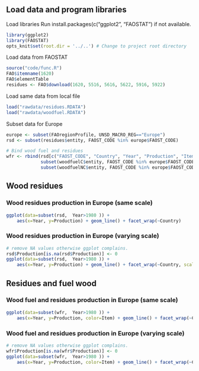 
Load data and program libraries
-------------------------------
Load libraries Run install.packages(c("ggplot2", "FAOSTAT") if not available.
```r
library(ggplot2)
library(FAOSTAT)
opts_knit$set(root.dir = '../..') # Change to project root directory
```

Load data from FAOSTAT
```r
source("code/func.R")
FAO$itemname(1620)
FAO$elementTable
residues <- FAO$download(1620, 5516, 5616, 5622, 5916, 5922)
```

Load same data from local file
```r
load("rawdata/residues.RDATA")
load("rawdata/woodfuel.RDATA")
```

Subset data for Europe
```r
europe <- subset(FAOregionProfile, UNSD_MACRO_REG=="Europe")
rsd <- subset(residues$entity, FAOST_CODE %in% europe$FAOST_CODE)

# Bind wood fuel and residues
wfr <- rbind(rsd[c("FAOST_CODE", "Country", "Year", "Production", "Item")], 
             subset(woodfuelC$entity, FAOST_CODE %in% europe$FAOST_CODE),
             subset(woodfuelNC$entity, FAOST_CODE %in% europe$FAOST_CODE))
```

Wood residues 
-------------
### Wood residues production in Europe (same scale)
```r
ggplot(data=subset(rsd,  Year>1980 )) + 
    aes(x=Year, y=Production) + geom_line() + facet_wrap(~Country) 
```


### Wood residues production in Europe (varying scale)
```r
# remove NA values otherwise ggplot complains.
rsd$Production[is.na(rsd$Production)] <- 0
ggplot(data=subset(rsd,  Year>1980 )) + 
    aes(x=Year, y=Production) + geom_line() + facet_wrap(~Country, scales = "free_y") 
```


Residues and fuel wood
----------------------
### Wood fuel and residues production in Europe (same scale)
```r
ggplot(data=subset(wfr,  Year>1980 )) + 
    aes(x=Year, y=Production, color=Item) + geom_line() + facet_wrap(~Country) 
```


### Wood fuel and residues production in Europe (varying scale)
```r
# remove NA values otherwise ggplot complains.
wfr$Production[is.na(wfr$Production)] <- 0
ggplot(data=subset(wfr,  Year>1980 )) + 
    aes(x=Year, y=Production, color=Item) + geom_line() + facet_wrap(~Country, scales = "free_y") 
```
